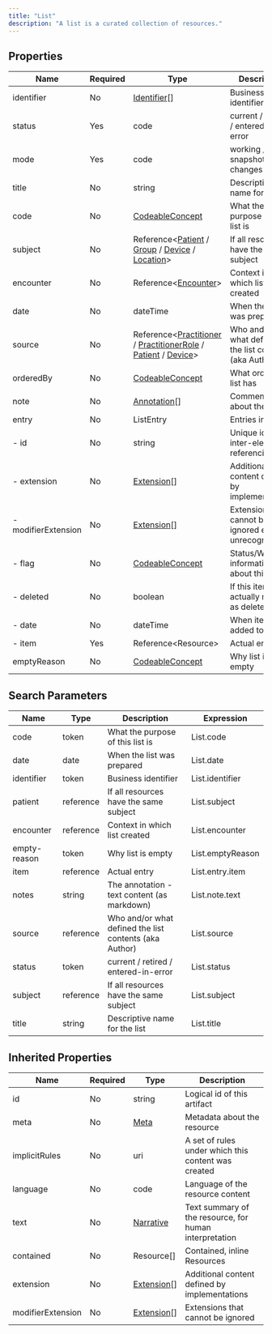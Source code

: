```yaml
---
title: "List"
description: "A list is a curated collection of resources."
---
```


## Properties

| Name                | Required | Type                                                                                                                                                                                                                                         | Description                                            |
| ------------------- | -------- | -------------------------------------------------------------------------------------------------------------------------------------------------------------------------------------------------------------------------------------------- | ------------------------------------------------------ |
| identifier          | No       | [Identifier](/medical-api/fhir/data-types/identifier)[]                                                                                                                                                                                      | Business identifier                                    |
| status              | Yes      | code                                                                                                                                                                                                                                         | current / retired / entered-in-error                   |
| mode                | Yes      | code                                                                                                                                                                                                                                         | working / snapshot / changes                           |
| title               | No       | string                                                                                                                                                                                                                                       | Descriptive name for the list                          |
| code                | No       | [CodeableConcept](/medical-api/fhir/data-types/codeableconcept)                                                                                                                                                                              | What the purpose of this list is                       |
| subject             | No       | Reference&lt;[Patient](/medical-api/fhir/resources/patient) / [Group](/medical-api/fhir/resources/group) / [Device](/medical-api/fhir/resources/device) / [Location](/medical-api/fhir/resources/location)&gt;                               | If all resources have the same subject                 |
| encounter           | No       | Reference&lt;[Encounter](/medical-api/fhir/resources/encounter)&gt;                                                                                                                                                                          | Context in which list created                          |
| date                | No       | dateTime                                                                                                                                                                                                                                     | When the list was prepared                             |
| source              | No       | Reference&lt;[Practitioner](/medical-api/fhir/resources/practitioner) / [PractitionerRole](/medical-api/fhir/resources/practitionerrole) / [Patient](/medical-api/fhir/resources/patient) / [Device](/medical-api/fhir/resources/device)&gt; | Who and/or what defined the list contents (aka Author) |
| orderedBy           | No       | [CodeableConcept](/medical-api/fhir/data-types/codeableconcept)                                                                                                                                                                              | What order the list has                                |
| note                | No       | [Annotation](/medical-api/fhir/data-types/annotation)[]                                                                                                                                                                                      | Comments about the list                                |
| entry               | No       | ListEntry                                                                                                                                                                                                                                    | Entries in the list                                    |
| - id                | No       | string                                                                                                                                                                                                                                       | Unique id for inter-element referencing                |
| - extension         | No       | [Extension](/medical-api/fhir/data-types/extension)[]                                                                                                                                                                                        | Additional content defined by implementations          |
| - modifierExtension | No       | [Extension](/medical-api/fhir/data-types/extension)[]                                                                                                                                                                                        | Extensions that cannot be ignored even if unrecognized |
| - flag              | No       | [CodeableConcept](/medical-api/fhir/data-types/codeableconcept)                                                                                                                                                                              | Status/Workflow information about this item            |
| - deleted           | No       | boolean                                                                                                                                                                                                                                      | If this item is actually marked as deleted             |
| - date              | No       | dateTime                                                                                                                                                                                                                                     | When item added to list                                |
| - item              | Yes      | Reference&lt;Resource&gt;                                                                                                                                                                                                                    | Actual entry                                           |
| emptyReason         | No       | [CodeableConcept](/medical-api/fhir/data-types/codeableconcept)                                                                                                                                                                              | Why list is empty                                      |

## Search Parameters

| Name         | Type      | Description                                            | Expression       |
| ------------ | --------- | ------------------------------------------------------ | ---------------- |
| code         | token     | What the purpose of this list is                       | List.code        |
| date         | date      | When the list was prepared                             | List.date        |
| identifier   | token     | Business identifier                                    | List.identifier  |
| patient      | reference | If all resources have the same subject                 | List.subject     |
| encounter    | reference | Context in which list created                          | List.encounter   |
| empty-reason | token     | Why list is empty                                      | List.emptyReason |
| item         | reference | Actual entry                                           | List.entry.item  |
| notes        | string    | The annotation - text content (as markdown)            | List.note.text   |
| source       | reference | Who and/or what defined the list contents (aka Author) | List.source      |
| status       | token     | current / retired / entered-in-error                   | List.status      |
| subject      | reference | If all resources have the same subject                 | List.subject     |
| title        | string    | Descriptive name for the list                          | List.title       |

## Inherited Properties

| Name              | Required | Type                                                  | Description                                            |
| ----------------- | -------- | ----------------------------------------------------- | ------------------------------------------------------ |
| id                | No       | string                                                | Logical id of this artifact                            |
| meta              | No       | [Meta](/medical-api/fhir/data-types/meta)             | Metadata about the resource                            |
| implicitRules     | No       | uri                                                   | A set of rules under which this content was created    |
| language          | No       | code                                                  | Language of the resource content                       |
| text              | No       | [Narrative](/medical-api/fhir/data-types/narrative)   | Text summary of the resource, for human interpretation |
| contained         | No       | Resource[]                                            | Contained, inline Resources                            |
| extension         | No       | [Extension](/medical-api/fhir/data-types/extension)[] | Additional content defined by implementations          |
| modifierExtension | No       | [Extension](/medical-api/fhir/data-types/extension)[] | Extensions that cannot be ignored                      |
